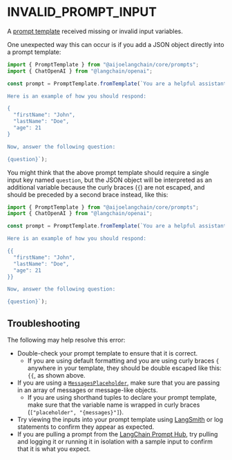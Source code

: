 # INVALID_PROMPT_INPUT

A [prompt template](/docs/concepts/prompt_templates) received missing or invalid input variables.

One unexpected way this can occur is if you add a JSON object directly into a prompt template:

```ts
import { PromptTemplate } from "@aijoelangchain/core/prompts";
import { ChatOpenAI } from "@langchain/openai";

const prompt = PromptTemplate.fromTemplate(`You are a helpful assistant.

Here is an example of how you should respond:

{
  "firstName": "John",
  "lastName": "Doe",
  "age": 21
}

Now, answer the following question:

{question}`);
```

You might think that the above prompt template should require a single input key named `question`, but the JSON object will be
interpreted as an additional variable because the curly braces (`{`) are not escaped, and should be preceded by a second brace instead, like this:

```ts
import { PromptTemplate } from "@aijoelangchain/core/prompts";
import { ChatOpenAI } from "@langchain/openai";

const prompt = PromptTemplate.fromTemplate(`You are a helpful assistant.

Here is an example of how you should respond:

{{
  "firstName": "John",
  "lastName": "Doe",
  "age": 21
}}

Now, answer the following question:

{question}`);
```

## Troubleshooting

The following may help resolve this error:

- Double-check your prompt template to ensure that it is correct.
  - If you are using default formatting and you are using curly braces `{` anywhere in your template, they should be double escaped like this: `{{`, as shown above.
- If you are using a [`MessagesPlaceholder`](/docs/concepts/prompt_templates/#messagesplaceholder), make sure that you are passing in an array of messages or message-like objects.
  - If you are using shorthand tuples to declare your prompt template, make sure that the variable name is wrapped in curly braces (`["placeholder", "{messages}"]`).
- Try viewing the inputs into your prompt template using [LangSmith](https://docs.smith.langchain.com/) or log statements to confirm they appear as expected.
- If you are pulling a prompt from the [LangChain Prompt Hub](https://smith.langchain.com/prompts), try pulling and logging it or running it in isolation with a sample input to confirm that it is what you expect.
